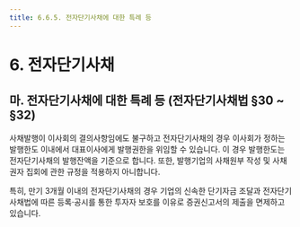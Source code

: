```yaml
---
title: 6.6.5. 전자단기사채에 대한 특례 등
---
```

# 6. 전자단기사채
## 마. 전자단기사채에 대한 특례 등 (전자단기사채법 §30 ~ §32)

사채발행이 이사회의 결의사항임에도 불구하고 전자단기사채의 경우 이사회가 정하는 발행한도 이내에서 대표이사에게 발행권한을 위임할 수 있습니다. 이 경우 발행한도는 전자단기사채의 발행잔액을 기준으로 합니다. 또한, 발행기업의 사채원부 작성 및 사채권자 집회에 관한 규정을 적용하지 아니합니다. 

특히, 만기 3개월 이내의 전자단기사채의 경우 기업의 신속한 단기자금 조달과 전자단기사채법에 따른 등록·공시를 통한 투자자 보호를 이유로 증권신고서의 제출을 면제하고 있습니다<GTooltipIcon desc="법시행령 제199조 제2항 제6호" severity="info" icon="pi pi-exclamation-circle"/>.


